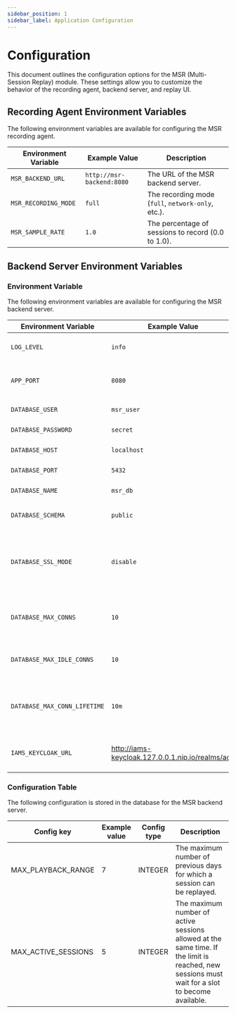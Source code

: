 ```yaml
---
sidebar_position: 1
sidebar_label: Application Configuration
---
```



# Configuration

This document outlines the configuration options for the MSR (Multi-Session Replay) module. These settings allow you to customize the behavior of the recording agent, backend server, and replay UI.

## Recording Agent Environment Variables

The following environment variables are available for configuring the MSR recording agent.

| Environment Variable | Example Value | Description |
| -------------------- | ------------- | ----------- |
| `MSR_BACKEND_URL` | `http://msr-backend:8080` | The URL of the MSR backend server. |
| `MSR_RECORDING_MODE`| `full` | The recording mode (`full`, `network-only`, etc.). |
| `MSR_SAMPLE_RATE` | `1.0` | The percentage of sessions to record (0.0 to 1.0). |

## Backend Server Environment Variables

### Environment Variable
The following environment variables are available for configuring the MSR backend server.

| Environment Variable | Example Value | Description |
| -------------------- | ------------- | ----------- |
| `LOG_LEVEL` | `info` | Logging level: debug, info, warn, error |
| `APP_PORT` | `8080` | Port for the backend server to listen on |
| `DATABASE_USER` | `msr_user` | Database username |
| `DATABASE_PASSWORD` | `secret` | Database password |
| `DATABASE_HOST` | `localhost` | Database host address |
| `DATABASE_PORT` | `5432` | Database port number |
| `DATABASE_NAME` | `msr_db` | Name of the database |
| `DATABASE_SCHEMA` | `public` | Database schema to use |
| `DATABASE_SSL_MODE` | `disable` | Database connection ssl mode: disable, require, verify-ca, verify-full |
| `DATABASE_MAX_CONNS` | `10` | Maximum number of open database connections |
| `DATABASE_MAX_IDLE_CONNS` | `10` | Maximum number of idle database connections |
| `DATABASE_MAX_CONN_LIFETIME` | `10m` | Maximum lifetime of a database connection (e.g., 10m, 1h) |
| `IAMS_KEYCLOAK_URL` | http://iams-keycloak.127.0.0.1.nip.io/realms/aoh | URL of the Keycloak realm for authentication |

### Configuration Table

The following configuration is stored in the database for the MSR backend server.

| Config key | Example value | Config type | Description |
|-------------|----------------|-----------|-------------|
| MAX_PLAYBACK_RANGE | 7 | INTEGER | The maximum number of previous days for which a session can be replayed. |
| MAX_ACTIVE_SESSIONS | 5 | INTEGER | The maximum number of active sessions allowed at the same time. If the limit is reached, new sessions must wait for a slot to become available. |
